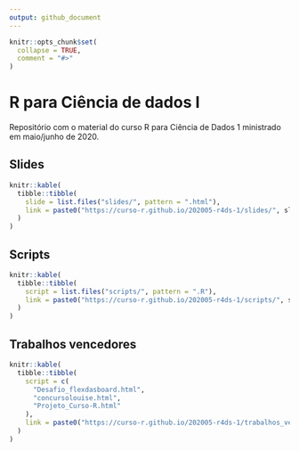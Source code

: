 ```yaml
---
output: github_document
---
```


<!-- README.md is generated from README.Rmd. Please edit that file -->

```r
knitr::opts_chunk$set(
  collapse = TRUE,
  comment = "#>"
)
```


# R para Ciência de dados I

Repositório com o material do curso R para Ciência de Dados 1 ministrado em maio/junho de 2020.

## Slides

```r
knitr::kable(
  tibble::tibble(
    slide = list.files("slides/", pattern = ".html"),
    link = paste0("https://curso-r.github.io/202005-r4ds-1/slides/", slide)
  )
)
```

## Scripts

```r
knitr::kable(
  tibble::tibble(
    script = list.files("scripts/", pattern = ".R"),
    link = paste0("https://curso-r.github.io/202005-r4ds-1/scripts/", script)
  )
)
```

## Trabalhos vencedores

```r
knitr::kable(
  tibble::tibble(
    script = c(
      "Desafio_flexdasboard.html",
      "concursolouise.html",
      "Projeto_Curso-R.html"
    ),
    link = paste0("https://curso-r.github.io/202005-r4ds-1/trabalhos_vencedores/", script)
  )
)
```

